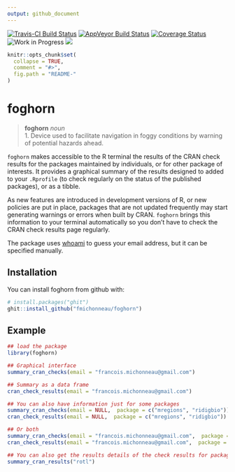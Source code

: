 ```yaml
---
output: github_document
---
```


<!-- README.md is generated from README.Rmd. Please edit that file -->


[![Travis-CI Build Status](https://travis-ci.org/fmichonneau/foghorn.svg?branch=master)](https://travis-ci.org/fmichonneau/foghorn)
[![AppVeyor Build Status](https://ci.appveyor.com/api/projects/status/github/fmichonneau/foghorn?branch=master&svg=true)](https://ci.appveyor.com/project/fmichonneau/foghorn)
[![Coverage Status](https://img.shields.io/codecov/c/github/fmichonneau/foghorn/master.svg)](https://codecov.io/github/fmichonneau/foghorn?branch=master)
![Work in Progress](https://img.shields.io/badge/status-work in progress-yellow.svg)
[![](http://www.r-pkg.org/badges/version/foghorn)](http://www.r-pkg.org/pkg/foghorn)

```r
knitr::opts_chunk$set(
  collapse = TRUE,
  comment = "#>",
  fig.path = "README-"
)
```

# foghorn

> **foghorn** *noun* <br>
>     1. Device used to facilitate navigation in foggy conditions by warning of
>        potential hazards ahead.

`foghorn` makes accessible to the R terminal the results of the CRAN check
results for the packages maintained by individuals, or for other package of
interests. It provides a graphical summary of the results designed to added to
your `.Rprofile` (to check regularly on the status of the published packages),
or as a tibble.

As new features are introduced in development versions of R, or new policies are
put in place, packages that are not updated frequently may start generating
warnings or errors when built by CRAN. `foghorn` brings this information to your
terminal automatically so you don't have to check the CRAN check results page
regularly.

The package uses [whoami](https://cran.r-project.org/package=whoami) to guess
your email address, but it can be specified manually.

## Installation

You can install foghorn from github with:

```r
# install.packages("ghit")
ghit::install_github("fmichonneau/foghorn")
```

## Example

```r
## load the package
library(foghorn)

## Graphical interface
summary_cran_checks(email = "francois.michonneau@gmail.com")

## Summary as a data frame
cran_check_results(email = "francois.michonneau@gmail.com")

## You can also have information just for some packages
summary_cran_checks(email = NULL,  package = c("mregions", "ridigbio"))
cran_check_results(email = NULL,  package = c("mregions", "ridigbio"))

## Or both
summary_cran_checks(email = "francois.michonneau@gmail.com",  package = c("mregions", "ridigbio"))
cran_check_results(email = "francois.michonneau@gmail.com",  package = c("mregions", "ridigbio"))

## You can also get the results details of the check results for packages:
summary_cran_results("rotl")
```
